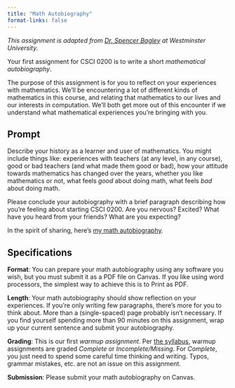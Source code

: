 ```yaml
---
title: "Math Autobiography"
format-links: false
---
```


*This assignment is adapted from [Dr. Spencer Bagley](https://westminsteru.edu/campus-directory/directory-profiles/bagley-spencer.html) at Westminster University.* 

Your first assignment for CSCI 0200 is to write a short *mathematical autobiography*. 

The purpose of this assignment is for you to reflect on your experiences with mathematics. We'll be encountering a lot of different kinds of mathematics in this course, and relating that mathematics to our lives and our interests in computation. We'll both get more out of this encounter if we understand what mathematical experiences you're bringing with you. 

## Prompt

Describe your history as a learner and user of mathematics. You might include things like: experiences with teachers (at any level, in any course), good or bad teachers (and what made them good or bad), how your attitude towards mathematics has changed over the years, whether you like mathematics or not, what feels *good* about doing math, what feels *bad* about doing math. 

Please conclude your autobiography with a brief paragraph describing how you're feeling about starting CSCI 0200. Are you nervous? Excited? What have you heard from your friends? What are you expecting? 

In the spirit of sharing, here's [my math autobiography](https://www.philchodrow.prof/math-autobiography.html).

## Specifications

**Format**: You can prepare your math autobiography using any software you wish, but you must submit it as a PDF file on Canvas. If you like using word processors, the simplest way to achieve this is to Print as PDF. 

**Length**: Your math autobiography should show reflection on your experiences. If you're only writing few paragraphs, there's more for you to think about. More than a (single-spaced) page probably isn't necessary. If you find yourself spending more than 90 minutes on this assignment, wrap up your current sentence and submit your autobiography. 

**Grading**: This is our first *warmup assignment*. Per [the syllabus](../../../syllabus.qmd), warmup assignments are graded *Complete* or *Incomplete/Missing*. For *Complete*, you just need to spend some careful time thinking and writing. Typos, grammar mistakes, etc. are not an issue on this assignment. 

**Submission**: Please submit your math autobiography on Canvas. 